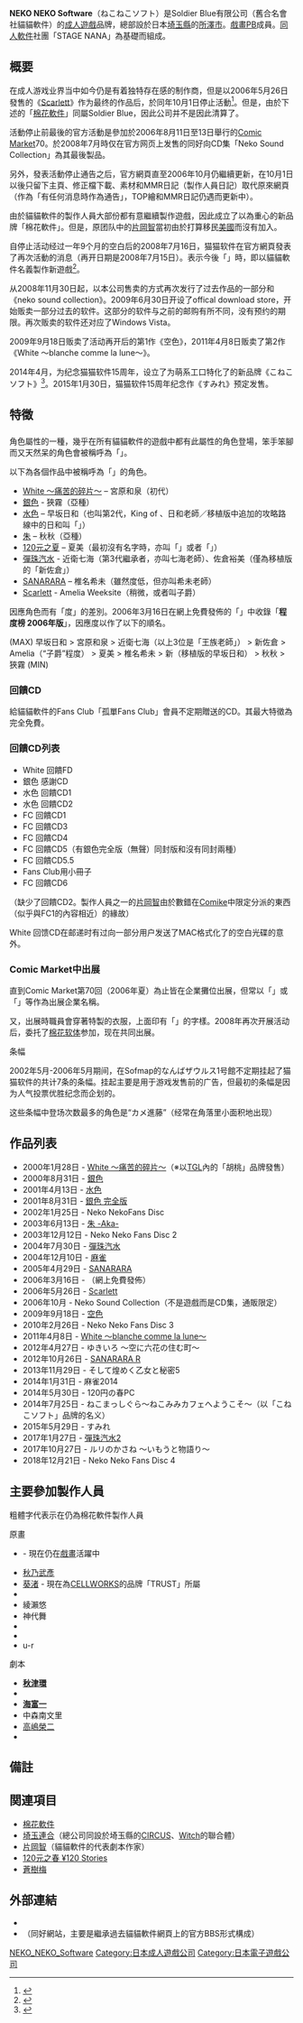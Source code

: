 {{Infobox_Company 
|company_name = {{lang|ja|ねこねこソフト}}
|company_name_en = NEKO NEKO Software
|company_logo = [[File:Nekoneko_logo.jpg|NEKO NEKO Sofeware]]
|company_type = 非[[上市公司|上市公司]]
|foundation = 
|location = [[埼玉縣|埼玉縣]][[所澤市|所澤市]]
|industry = [[电子游戏|电子游戏]]
|products = [[日本成人遊戲|成人遊戲]]
|parent = {{lang|ja|有限会社ソルジャーブルー}}
|homepage = {{Official URL}}
}}
'''NEKO NEKO Software'''（ねこねこソフト）是Soldier Blue有限公司（舊合名會社貓貓軟件）的[[日本成人遊戲|成人遊戲]]品牌，總部設於日本[[埼玉縣|埼玉縣]]的[[所澤市|所澤市]]。[[戲畫PB|戲畫PB]]成員。[[同人遊戲|同人軟件]]社團「STAGE NANA」為基礎而組成。

== 概要 ==
在成人游戏业界当中如今仍是有着独特存在感的制作商，但是以2006年5月26日發售的《[[Scarlett|Scarlett]]》作为最终的作品后，於同年10月1日停止活動<ref>{{Cite web |url=http://www.din.or.jp/~nekoneko/top2.htm |title=官方網頁 舊首頁 |access-date=2008-08-04 |archive-url=https://web.archive.org/web/20080916202728/http://www.din.or.jp/~nekoneko/top2.htm |archive-date=2008-09-16 |dead-url=yes }}</ref>。但是，由於下述的「[[棉花軟件|棉花軟件]]」同屬Soldier Blue，因此公司并不是因此清算了。

活動停止前最後的官方活動是參加於2006年8月11日至13日舉行的[[Comic_Market|Comic Market]]70。於2008年7月時仅在官方网页上发售的同好向CD集「Neko Sound Collection」為其最後製品。

另外，發表活動停止通告之后，官方網頁直至2006年10月仍繼續更新，在10月1日以後只留下主頁、修正檔下載、素材和MMR日記（製作人員日記）取代原來網頁（作為「有任何消息時作為通告」，TOP繪和MMR日記仍遇而更新中）。

由於貓貓軟件的製作人員大部份都有意繼續製作遊戲，因此成立了以{{lang|ja|木緒なち}}為重心的新品牌「棉花軟件」。但是，原团队中的[[片岡智|片岡智]]當初由於打算移民[[美國|美國]]而沒有加入。

自停止活动经过一年9个月的空白后的2008年7月16日，猫猫软件在官方網頁發表了再次活動的消息（再开日期是2008年7月15日）。表示今後「{{nihongo|認為有想做的作品、符合可做的情況、又最適合作為PC品牌|作りたいモノがあり、作れる状況にあり、PCプラットが最も似合うと思える}}」時，即以貓貓軟件名義製作新遊戲<ref>{{Cite web |url=http://www.din.or.jp/~nekoneko/info.htm |title=官方網頁 通告 |accessdate=2008-08-04 |archive-date=2008-10-15 |archive-url=https://web.archive.org/web/20081015023959/http://www.din.or.jp/~nekoneko/info.htm |dead-url=no }}</ref>。

从2008年11月30日起，以本公司售卖的方式再次发行了过去作品的一部分和《neko sound collection》。2009年6月30日开设了offical download store，开始贩卖一部分过去的软件。这部分的软件与之前的邮购有所不同，没有预约的期限。再次贩卖的软件还对应了Windows Vista。

2009年9月18日贩卖了活动再开后的第1作《空色》，2011年4月8日贩卖了第2作《White 〜blanche comme la lune〜》。

2014年4月，为纪念猫猫软件15周年，设立了为萌系工口特化了的新品牌《こねこソフト》<ref>{{Cite web |url=http://koneko.nekoneko-soft.com/about.html |title=官方網頁 通告 |access-date=2015-01-16 |archive-url=https://web.archive.org/web/20141213012607/http://koneko.nekoneko-soft.com/about.html |archive-date=2014-12-13 |dead-url=yes }}</ref>。2015年1月30日，猫猫软件15周年纪念作《すみれ》预定发售。

== 特徵 ==
=== {{lang|ja|ぽんこつ}} ===
角色屬性的一種，幾乎在所有貓貓軟件的遊戲中都有此屬性的角色登場，笨手笨腳而又天然呆的角色會被稱呼為「{{lang|ja|ぽんこつ}}」。

以下為各個作品中被稱呼為「{{lang|ja|ぽんこつ}}」的角色。
*[[White_～痛苦的碎片～|White ～痛苦的碎片～]] – 宮原和泉（初代{{lang|ja|ぽんこつ}}）
*[[銀色_(遊戲)|銀色]] - 狹霧（{{lang|ja|ぽんこつ}}亞種）
*[[水色_(遊戲)|水色]] – 早坂日和（也叫第2代{{lang|ja|ぽんこつ}}，King of {{lang|ja|ぽんこつ}}、日和老師／移植版中追加的攻略路線中的日和叫「{{lang|ja|新ぽん}}」）
*[[朱_-Aka-|朱]] – 秋秋（{{lang|ja|ぽんこつ}}亞種）
*[[120元之春_¥120_Stories|120元之夏]] – 夏美（最初沒有名字時，亦叫「{{lang|ja|ハコネさん}}」或者「{{lang|ja|夏ハコネ}}」）
*[[彈珠汽水_(遊戲)|彈珠汽水]] - 近衛七海（第3代{{lang|ja|ぽんこつ}}繼承者，亦叫七海老師）、佐倉裕美（僅為移植版的「新佐倉」）
*[[SANARARA|SANARARA]] – 椎名希未（雖然{{lang|ja|ぽんこつ}}度低，但亦叫希未老師）
*[[Scarlett|Scarlett]] - Amelia Weeksite（稍微{{lang|ja|ぽんこつ}}，或者叫{{lang|ja|ぽんこつ}}子爵） 

因應角色而有「{{lang|ja|ぽんこつ}}度」的差別。2006年3月16日在網上免費發佈的「'''{{lang|ja|ぷちファンディスクみたいなの}}'''」中收錄「'''{{lang|ja|ぽんこつ}}程度榜 2006年版'''」，因應{{lang|ja|ぽんこつ}}度以作了以下的順名。

(MAX) 早坂日和 > 宮原和泉 > 近衛七海（以上3位是「王族老師」） > 新佐倉 > Amelia（“{{lang|ja|ぽんこつ}}子爵”程度） > 夏美 > 椎名希未 > 新{{lang|ja|ぽん}}（移植版的早坂日和） > 秋秋 > 狹霧 (MIN)

=== 回饋CD ===
給貓貓軟件的Fans Club「孤單Fans Club」會員不定期贈送的CD。其最大特徵為完全免費。

=== 回饋CD列表 ===
* White 回饋FD
* 銀色 感謝CD
* 水色 回饋CD1
* 水色 回饋CD2
* FC 回饋CD1
* FC 回饋CD3
* FC 回饋CD4
* FC 回饋CD5（有銀色完全版（無聲）同封版和沒有同封兩種）
* FC 回饋CD5.5
* Fans Club用小冊子
* FC 回饋CD6

（缺少了回饋CD2。製作人員之一的[[片岡智|片岡智]]由於數錯在[[Comic_Market|Comike]]中限定分派的東西（似乎與FC1的內容相近）的緣故）

White 回馈CD在邮递时有过向一部分用户发送了MAC格式化了的空白光碟的意外。

=== Comic Market中出展 ===
直到Comic Market第70回（2006年夏）為止皆在企業攤位出展，但常以「{{nihongo|貓～貓軟件|ねーこねこソフト}}」或「{{nihongo|貓貓軟～|ねこねこソフー}}」等作為出展企業名稱。

又，出展時職員會穿著特製的衣服，上面印有「{{nihongo|貓貓製作所|ねこねこ製作所}}」的字樣。2008年再次开展活动后，委托了[[棉花软体|棉花软体]]参加，现在共同出展。

; 条幅
2002年5月-2006年5月期间，在Sofmap的なんばザウルス1号館不定期挂起了猫猫软件的共计7条的条幅。挂起主要是用于游戏发售前的广告，但最初的条幅是因为人气投票优胜纪念而企划的。 

这些条幅中登场次数最多的角色是“カメ進藤”（经常在角落里小面积地出现）

== 作品列表 ==
* 2000年1月28日 - [[White_～痛苦的碎片～|White ～痛苦的碎片～]]（※以[[TGL|TGL]]內的「胡桃」品牌發售）
* 2000年8月31日 - [[銀色_(遊戲)|銀色]]
* 2001年4月13日 - [[水色_(遊戲)|水色]]
* 2001年8月31日 - [[銀色_(遊戲)|銀色 完全版]]
* 2002年1月25日 - Neko NekoFans Disc
* 2003年6月13日 - [[朱_-Aka-|朱 -Aka-]]
* 2003年12月12日 - Neko Neko Fans Disc 2
* 2004年7月30日 - [[彈珠汽水_(遊戲)|彈珠汽水]]
* 2004年12月10日 - [[麻雀_(貓貓軟件)|麻雀]]
* 2005年4月29日 - [[SANARARA|SANARARA]]
* 2006年3月16日 - {{lang|ja|ぷちファンディスクみたいなの}}（網上免費發佈）
* 2006年5月26日 - [[Scarlett|Scarlett]]
* 2006年10月 - Neko Sound Collection（不是遊戲而是CD集，通販限定）
* 2009年9月18日 - [[空色|空色]]
* 2010年2月26日 - Neko Neko Fans Disc 3
* 2011年4月8日 - [[White_～blanche_comme_la_lune～|White ～blanche comme la lune～]]
* 2012年4月27日 - ゆきいろ 〜空に六花の住む町〜
* 2012年10月26日 - [[SANARARA|SANARARA R]]
* 2013年11月29日 - そして煌めく乙女と秘密5
* 2014年1月31日 - 麻雀2014
* 2014年5月30日 - 120円の春PC
* 2014年7月25日 - ねこまっしぐら〜ねこみみカフェへようこそ〜（以「こねこソフト」品牌的名义）
* 2015年5月29日 - すみれ
* 2017年1月27日 - [[彈珠汽水2|彈珠汽水2]]
* 2017年10月27日 - ルリのかさね ～いもうと物語り～
* 2018年12月21日 - Neko Neko Fans Disc 4

== 主要參加製作人員 ==
粗體字代表示在仍為棉花軟件製作人員
; 原畫
* {{lang|ja|[[ねこにゃん|ねこにゃん]]}} - 現在仍在[[戲畫_(遊戲品牌)|戲畫]]活躍中
* [[秋乃武彥|秋乃武彥]]
* [[葵渚|葵渚]] - 現在為[[CELLWORKS|CELLWORKS]]的品牌「TRUST」所屬
* {{lang|ja|[[オダワラハコネ|オダワラハコネ]]}}
* 綾瀨悠
* 神代舞
* '''{{lang|ja|[[司ゆうき|司ゆうき]]}}'''
* '''{{lang|ja|[[あんころもち|あんころもち]]}}'''
* u-r
; 劇本
* '''[[秋津環|秋津環]]'''
* '''{{lang|ja|[[木緒なち|木緒なち]]}}'''
* '''[[海富一|海富一]]'''
* 中森南文里
* [[高嶋榮二|高嶋榮二]]
* {{lang|ja|[[東トナタ|東トナタ]]}}

== 備註 ==
{{reflist}}

== 関連項目 ==
* [[棉花軟件|棉花軟件]]
* [[埼玉連合|埼玉連合]]（總公司同設於埼玉縣的[[CIRCUS_(遊戲品牌)|CIRCUS]]、[[Witch|Witch]]的聯合體）
* [[片岡智|片岡智]]（貓貓軟件的代表劇本作家）
* [[120元之春_¥120_Stories|120元之春 ¥120 Stories]]
* [[蒼樹梅|蒼樹梅]]

== 外部連結 ==
*{{Official website}}
*[https://web.archive.org/web/20080820160003/http://elnekomemy.hp.infoseek.co.jp/ {{lang|ja|ねーこねこみゅにてぃー}}]（同好網站，主要是繼承過去貓貓軟件網頁上的官方BBS形式構成）

{{Nekoneko}}

{{DEFAULTSORT:Nekoneko Soft}}
[[Category:NEKO_NEKO_Software|]]
[[Category:日本成人遊戲公司|Category:日本成人遊戲公司]]
[[Category:日本電子遊戲公司|Category:日本電子遊戲公司]]